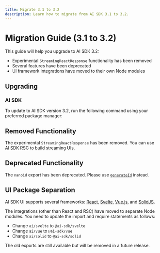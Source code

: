 ```yaml
---
title: Migrate 3.1 to 3.2
description: Learn how to migrate from AI SDK 3.1 to 3.2.
---
```


# Migration Guide (3.1 to 3.2)

This guide will help you upgrade to AI SDK 3.2:

- Experimental `StreamingReactResponse` functionality has been removed
- Several features have been deprecated
- UI framework integrations have moved to their own Node modules

## Upgrading

### AI SDK

To update to AI SDK version 3.2, run the following command using your preferred package manager:

<Snippet text="pnpm add ai@latest" />

## Removed Functionality

The experimental `StreamingReactResponse` has been removed. You can use [AI SDK RSC](/docs/ai-sdk-rsc/overview) to build streaming UIs.

## Deprecated Functionality

The `nanoid` export has been deprecated. Please use [`generateId`](/docs/reference/stream-helpers/generate-id) instead.

## UI Package Separation

AI SDK UI supports several frameworks: [React](https://react.dev/), [Svelte](https://svelte.dev/), [Vue.js](https://vuejs.org/), and [SolidJS](https://www.solidjs.com/).

The integrations (other than React and RSC) have moved to separate Node modules. You need to update the import and require statements as follows:

- Change `ai/svelte` to `@ai-sdk/svelte`
- Change `ai/vue` to `@ai-sdk/vue`
- Change `ai/solid` to `@ai-sdk/solid`

The old exports are still available but will be removed in a future release.
